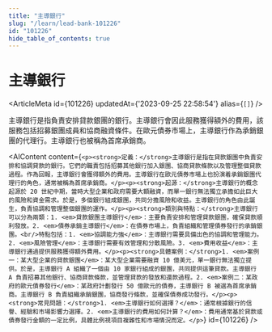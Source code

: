 ```yaml
---
title: "主導銀行"
slug: "/learn/lead-bank-101226"
id: "101226"
hide_table_of_contents: true
---
```



# 主導銀行

<ArticleMeta id={101226} updatedAt={'2023-09-25 22:58:54'} alias={`[]`} />
<div className='border-solid border-b border-t-0 my-4 border-[var(--ifm-color-gray-300)]' />

主導銀行是指負責安排貸款銀團的銀行。主導銀行會因此服務獲得額外的費用，該服務包括招募銀團成員和協商融資條件。在歐元債券市場上，主導銀行作為承銷銀團的代理行。主導銀行也被稱為首席承銷商。

<AIContent content={`<p><strong>定義：</strong>主導銀行是指在貸款銀團中負責安排和協調貸款的銀行。它們的職責包括招募其他銀行加入銀團、協商貸款條款以及管理整個貸款過程。作為回報，主導銀行會獲得額外的費用。主導銀行在歐元債券市場上也扮演着承銷銀團代理行的角色，通常被稱為首席承銷商。</p><p><strong>起源：</strong>主導銀行的概念起源於 20 世紀中期，當時大型企業和政府需要大額融資，而單一銀行無法獨立承擔如此巨大的風險和資金需求。於是，多個銀行組成銀團，共同分擔風險和收益。主導銀行的角色由此誕生，負責協調和管理整個銀團的運作。</p><p><strong>類別與特點：</strong>主導銀行可以分為兩類：1. <em>貸款銀團主導銀行</em>：主要負責安排和管理貸款銀團，確保貸款順利發放。2. <em>債券承銷主導銀行</em>：在債券市場上，負責組織和管理債券發行的承銷銀團。<br/>特點包括：1. <em>協調能力強</em>：主導銀行需要具備出色的協調和管理能力。2. <em>風險管理</em>：主導銀行需要有效管理和分散風險。3. <em>費用收益</em>：主導銀行通過提供服務獲得額外費用。</p><p><strong>具體案例：</strong>1. <em>案例一：某大型企業的貸款銀團</em>：某大型企業需要融資 10 億美元，單一銀行無法獨立提供。於是，主導銀行 A 組織了一個由 10 家銀行組成的銀團，共同提供這筆貸款。主導銀行 A 負責招募其他銀行、協商貸款條款，並管理貸款的發放和還款過程。2. <em>案例二：某政府的歐元債券發行</em>：某政府計劃發行 50 億歐元的債券，主導銀行 B 被選為首席承銷商。主導銀行 B 負責組織承銷銀團，協商發行條款，並確保債券成功發行。</p><p><strong>常見問題：</strong>1. <em>主導銀行如何選擇？</em>：通常根據銀行的信譽、經驗和市場影響力選擇。2. <em>主導銀行的費用如何計算？</em>：費用通常基於貸款或債券發行金額的一定比例，具體比例視項目複雜性和市場情況而定。</p>`} id={101226} />
